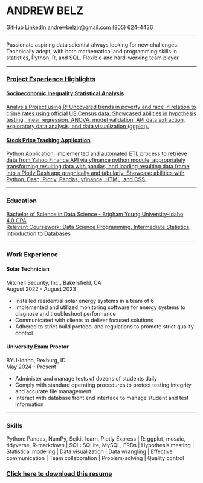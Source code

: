 

# ANDREW BELZ

<div class='resume-contact'>
<a href="https://github.com/pbelz1" target="_blank">GitHub</a>
<a href="https://www.linkedin.com/in/andrewbelz/" target="_blank">LinkedIn</a>
<a href='mailto:andrewbelzjr@gmail.com' target='_blank'>andrewbelzjr@gmail.com</a>
<a href='tel:+18056244436' target='_blank'>(805) 624-4436</a>
</div>

---

Passionate aspiring data scientist always looking for new challenges. Technically adept, with both mathematical and programming skills in statistics, Python, R, and SQL. Flexible and hard-working team player.

---

### [Project Experience Highlights](projects.html){.resume-project-link}

<a href='project_files/inequality_analysis.html' class='resume-project-link'><h4>Socioeconomic Inequality Statistical Analysis</h4>

Analysis Project using R: Uncovered trends in poverty and race in relation to crime rates using official US Census data. Showcased abilities in hypothesis testing, linear regression, ANOVA, model validation, API data extraction, exploratory data analysis, and data visualization (ggplot).</a>

<a href='stock_prices.html' class='resume-project-link'><h4>Stock Price Tracking Application</h4>

Python Application: implemented and automated ETL process to retrieve data from Yahoo Finance API via yfinance python module, appropriately transforming resulting data with pandas, and loading resulting data frame into a Plotly Dash app graphically and tabularly: Showcase abilities with Python, Dash, Plotly, Pandas, yfinance, HTML, and CSS.</a>

---

### Education
<a href='https://www.byui.edu/catalog/#/programs/41PwqJ9RZ' class='resume-project-link'>Bachelor of Science in Data Science - Brigham Young University-Idaho\
4.0 GPA\
Relevant Coursework: Data Science Programming, Intermediate Statistics, Introduction to Databases</a>

---

### Work Experience

#### Solar Technician
Mitchell Security, Inc., Bakersfield, CA\
August 2022 - August 2023

- Installed residential solar energy systems in a team of 6
- Implemented and utilized monitoring software for energy systems to diagnose and troubleshoot performance
- Communicated with clients to deliver focused solutions
- Adhered to strict build protocol and regulations to promote strict quality control 

#### University Exam Proctor
BYU-Idaho, Rexburg, ID\
May 2024 - Present

- Administer and manage tests of dozens of students daily
- Comply with standard operating procedures to protect testing integrity and accurate file management
- Interact with database front end interface to manage student and test information

---

### Skills

Python: Pandas, NumPy, Scikit-learn, Plotly Express | R: ggplot, mosaic, tidyverse, R-markdown | SQL: SQLite, MySQL, ERDs | Hypothesis mesting | Statistical modeling | Data visualization | Data wrangling | Effective communication | Team collaboration | Problem-solving | Quality control

<a href='project_files/Resume_Andrew_Belz.pdf' target='_blank'><h3>Click here to download this resume</h3></a>